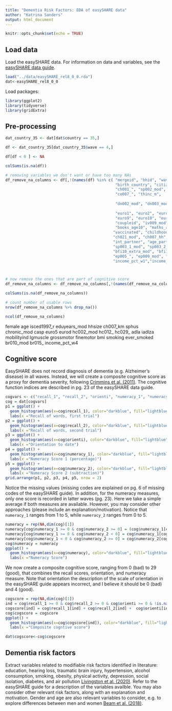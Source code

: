 ```yaml
---
title: "Dementia Risk Factors: EDA of easySHARE data"
author: "Katrina Sanders"
output: html_document
---
```


```r
knitr::opts_chunk$set(echo = TRUE)
```

## Load data

Load the easySHARE data. For information on data and variables, see the [easySHARE data  guide](http://www.share-project.org/fileadmin/pdf_documentation/easySHARE_Release_8.0.0_ReleaseGuide.pdf).

```r
load("../data/easySHARE_rel8_0_0.rda")
dat<-easySHARE_rel8_0_0
```

Load packages:
  
```r
library(ggplot2)
library(tidyverse)
library(gridExtra)
```

## Pre-processing

```r
dat_country_35 <- dat[dat$country == 35,]

df <- dat_country_35[dat_country_35$wave == 4,]

df[df < 0 ] <- NA

colSums(is.na(df))

# removing variables we don't want or have too many NAs
df_remove_na_columns <- df[,!(names(df) %in% c( "mergeid", "hhid", "wave", "wavepart", "int_version", "int_year", "int_month", "country", "country_mod", "language", 
                                                "birth_country", "citizenship", "mar_stat", "partnerinhh", 
                                                "ch001_", "sp002_mod", "adlwa", "iadla", "bmi2", 
                                                "co007_", "thinc_m",
                                                
                                                "dn002_mod", "dn003_mod", "dn004_mod",
                                                
                                                "euro1", "euro2", "euro3", "euro4", "euro6", "euro7", "euro8", 
                                                "euro9", "euro10", "euro11", "euro12", 
                                                "coupleid", "iv009_mod",
                                                "books_age10", "maths_age10", "language_age10", 
                                               "vaccinated", "childhood_health", "q34_re",
                                               "ch021_mod", "ch007_hh", "maxgrip",
                                               "int_partner", "age_partner", "gender_partner", "mother_alive", "father_alive", "siblings_alive",
                                               "sp003_1_mod", "sp003_2_mod",  "sp009_3_mod", "sp003_3_mod", "sp009_1_mod", "sp009_2_mod", "sp008_",
                                               "bfi10_extra_mod", "bfi10_agree_mod", "bfi10_consc_mod", "bfi10_neuro_mod", "bfi10_open_mod", 
                                               "ep005_", "ep009_mod", "ep011_mod", "ep013_mod", "ep026_mod", "ep036_mod",
                                               "income_pct_w1","income_pct_w2", "income_pct_w5", "income_pct_w6","income_pct_w7","income_pct_w8"))]



# now remove the ones that are part of cognitive score
df_remove_na_columns <- df_remove_na_columns[,!(names(df_remove_na_columns) %in% c( "numeracy_1", "numeracy_2", "orienti", "recall_1", "recall_2"))]

colSums(is.na(df_remove_na_columns))

# count number of usable rows
nrow(df_remove_na_columns %>% drop_na())

ncol(df_remove_na_columns)
```

female
age
isced1997_r
eduyears_mod
hhsize
ch007_km
sphus
chronic_mod
casp
euro5
eurod
hc002_mod
hc012_
hc029_
adla
iadlza
mobilityind
lgmuscle
grossmotor
finemotor
bmi
smoking
ever_smoked
br010_mod
br015_
income_pct_w4


## Cognitive score

EasySHARE does not record diagnosis of dementia (e.g. Alzheimer's disease) in all waves. Instead, we will create a composite cognitive score as a proxy for dementia severity, following [Crimmins et al. (2011)](https://pubmed.ncbi.nlm.nih.gov/21743047/). The cognitive function indices are described in pg. 23 of the easySHARE data guide.

```r
cogvars <- c("recall_1", "recall_2", "orienti", "numeracy_1", "numeracy_2")
cog = dat[cogvars]
p1 = ggplot() +
  geom_histogram(aes(x=cog$recall_1), color="darkblue", fill="lightblue") +
  labs(x ="Recall of words, first trial")
p2 = ggplot() +
  geom_histogram(aes(x=cog$recall_2), color="darkblue", fill="lightblue") +
  labs(x ="Recall of words, second trial")
p3 = ggplot() +
  geom_histogram(aes(x=cog$orienti), color="darkblue", fill="lightblue") +
  labs(x ="Orientation to date")
p4 = ggplot() +
  geom_histogram(aes(x=cog$numeracy_1), color="darkblue", fill="lightblue") +
  labs(x ="Numeracy Score 1 (percentage)")
p5 = ggplot() +
  geom_histogram(aes(x=cog$numeracy_2), color="darkblue", fill="lightblue") +
  labs(x ="Numeracy Score 2 (subtraction)")
grid.arrange(p1, p2, p3, p4, p5, nrow = 2)
```

Notice the missing values (missing codes are explained on pg. 6 of missing codes of the easySHARE guide). In addition, for the numeracy measures, only one score is recorded in latter waves (pg. 23). Here we take a simple average if both measures are available. However, you may consider other approaches (please include an explanation/motivation). Notice that  `numeracy_1` ranges from 1 to 5, while `numeracy_2` ranges from 0 to 5.

```r
numeracy = rep(NA,dim(cog)[1])
numeracy[cog$numeracy_1 >= 0 & cog$numeracy_2 >= 0] = (cog$numeracy_1[cog$numeracy_1 >= 0 & cog$numeracy_2 >= 0] + cog$numeracy_2[cog$numeracy_1 >= 0 & cog$numeracy_2 >= 0] )/2
numeracy[cog$numeracy_1 >= 0 & cog$numeracy_2 < 0] = cog$numeracy_1[cog$numeracy_1 >= 0 & cog$numeracy_2 < 0]
numeracy[cog$numeracy_1 < 0 & cog$numeracy_2 >= 0] = cog$numeracy_2[cog$numeracy_1 < 0 & cog$numeracy_2 >= 0]
cog$numeracy = numeracy
ggplot() +
  geom_histogram(aes(x=cog$numeracy), color="darkblue", fill="lightblue") +
  labs(x ="Numeracy Score")
```

We now create a composite cognitive score, ranging from 0 (bad) to 29 (good), that combines the recall scores, orientation, and numeracy measure. Note that orientation the description of the scale of orientation in the easySHARE guide appears incorrect, and I believe it should be 0 (bad) and 4 (good). 

```r
cogscore = rep(NA,dim(cog)[1])
ind = cog$recall_1 >= 0 & cog$recall_2 >= 0 & cog$orienti >= 0 & !is.na(numeracy)
cogscore[ind] = cog$recall_1[ind] + cog$recall_2[ind] +  cog$orienti[ind] + cog$numeracy[ind]
cog$cogscore = cogscore
ggplot() +
  geom_histogram(aes(x=cog$cogscore[ind]), color="darkblue", fill="lightblue", binwidth =2 ) +
  labs(x ="Composite cogntive score")

dat$cogscore<-cog$cogscore
```

## Dementia risk factors

Extract variables related to modifiable risk factors identified in literature: education, hearing loss, traumatic brain injury, hypertension, alcohol consumption, smoking, obesity, physical activity, depression, social isolation, diabetes, and air pollution [Livingston et al. (2020)](https://www.thelancet.com/article/S0140-6736(20)30367-6/fulltext). Refer to the easySHARE guide for a description of the variables availble. You may also consider other relevant risk factors, along with an explanation and motivation. Gender and age are also relevant variables to consider, e.g. to explore differences between men and women [Beam et al. (2018)](https://pubmed.ncbi.nlm.nih.gov/30010124/).



